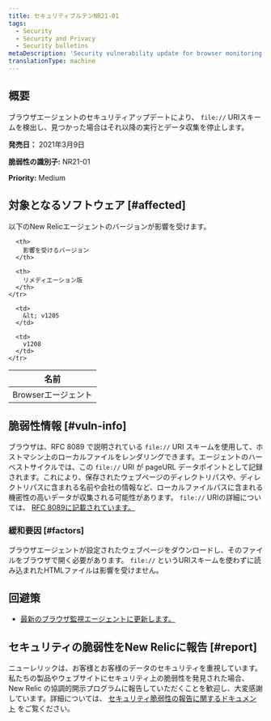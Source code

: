```yaml
---
title: セキュリティブルテンNR21-01
tags:
  - Security
  - Security and Privacy
  - Security bulletins
metaDescription: 'Security vulnerability update for browser monitoring agent, March 09, 2021'
translationType: machine
---
```


## 概要

ブラウザエージェントのセキュリティアップデートにより、 `file://` URIスキームを検出し、見つかった場合はそれ以降の実行とデータ収集を停止します。

**発売日：** 2021年3月9日

**脆弱性の識別子:** NR21-01

**Priority:** Medium

## 対象となるソフトウェア [#affected]

以下のNew Relicエージェントのバージョンが影響を受けます。

<table>
  <thead>
    <tr>
      <th>
        名前
      </th>

      <th>
        影響を受けるバージョン
      </th>

      <th>
        リメディエーション版
      </th>
    </tr>
  </thead>

  <tbody>
    <tr>
      <td>
        Browserエージェント
      </td>

      <td>
        &lt; v1205
      </td>

      <td>
        v1208
      </td>
    </tr>
  </tbody>
</table>

## 脆弱性情報 [#vuln-info]

ブラウザは、RFC 8089 で説明されている `file://` URI スキームを使用して、ホストマシン上のローカルファイルをレンダリングできます。エージェントのハーベストサイクルでは、この `file://` URI が pageURL データポイントとして記録されます。これにより、保存されたウェブページのディレクトリパスや、ディレクトリパスに含まれる名前や会社の情報など、ローカルファイルパスに含まれる機密性の高いデータが収集される可能性があります。 `file://` URIの詳細については、 [RFC 8089に記載されています。](https://tools.ietf.org/html/rfc8089)

### 緩和要因 [#factors]

ブラウザエージェントが設定されたウェブページをダウンロードし、そのファイルをブラウザで開く必要があります。 `file://` というURIスキームを使わずに読み込まれたHTMLファイルは影響を受けません。

## 回避策

* [最新のブラウザ監視エージェントに更新します。](/docs/browser/new-relic-browser/installation/update-browser-agent)

## セキュリティの脆弱性をNew Relicに報告 [#report]

ニューレリックは、お客様とお客様のデータのセキュリティを重視しています。私たちの製品やウェブサイトにセキュリティ上の脆弱性を発見された場合、New Relic の協調的開示プログラムに報告していただくことを歓迎し、大変感謝しています。詳細については、 [セキュリティ脆弱性の報告に関するドキュメント](/docs/security/new-relic-security/data-privacy/reporting-security-vulnerabilities) をご覧ください。